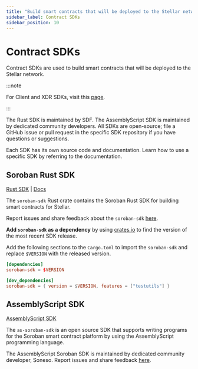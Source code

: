 ```yaml
---
title: "Build smart contracts that will be deployed to the Stellar network"
sidebar_label: Contract SDKs
sidebar_position: 10
---
```


# Contract SDKs

Contract SDKs are used to build smart contracts that will be deployed to the Stellar network.

:::note

For Client and XDR SDKs, visit this [page](./client-sdks.mdx).

:::

The Rust SDK is maintained by SDF. The AssemblyScript SDK is maintained by dedicated community developers. All SDKs are open-source; file a GitHub issue or pull request in the specific SDK repository if you have questions or suggestions.

Each SDK has its own source code and documentation. Learn how to use a specific SDK by referring to the documentation.

## Soroban Rust SDK

[Rust SDK](https://github.com/stellar/rs-soroban-sdk) | [Docs](https://docs.rs/soroban-sdk)

The `soroban-sdk` Rust crate contains the Soroban Rust SDK for building smart contracts for Stellar.

Report issues and share feedback about the `soroban-sdk` [here](https://github.com/stellar/rs-soroban-sdk/issues/new/choose).

**Add `soroban-sdk` as a dependency** by using [crates.io](https://crates.io/crates/soroban-sdk) to find the version of the most recent SDK release.

Add the following sections to the `Cargo.toml` to import the `soroban-sdk` and replace `$VERSION` with the released version.

```toml
[dependencies]
soroban-sdk = $VERSION

[dev_dependencies]
soroban-sdk = { version = $VERSION, features = ["testutils"] }
```

## AssemblyScript SDK

[AssemblyScript SDK](https://github.com/Soneso/as-soroban-sdk)

The `as-soroban-sdk` is an open source SDK that supports writing programs for the Soroban smart contract platform by using the AssemblyScript programming language.

The AssemblyScript Soroban SDK is maintained by dedicated community developer, Soneso. Report issues and share feedback [here](https://github.com/Soneso/as-soroban-sdk/issues/new).
